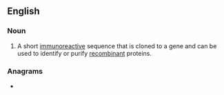 {{also|hatag}}
==English==

===Noun===
{{en-noun}}
# A short [[immunoreactive]] sequence that is cloned to a gene and can be used to identify or purify [[recombinant]] proteins.

===Anagrams===
* {{anagrams|en|a=aaght|Gatha|gatah|gatha}}